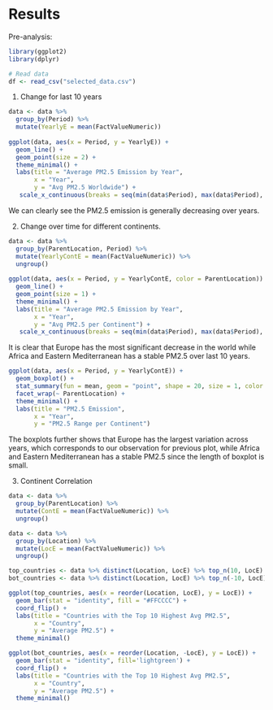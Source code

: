 # Results

Pre-analysis:
```r
library(ggplot2)
library(dplyr)

# Read data
df <- read_csv("selected_data.csv")
```

1. Change for last 10 years
```r
data <- data %>%
  group_by(Period) %>%
  mutate(YearlyE = mean(FactValueNumeric))
            
ggplot(data, aes(x = Period, y = YearlyE)) +
  geom_line() +
  geom_point(size = 2) +
  theme_minimal() +
  labs(title = "Average PM2.5 Emission by Year",
       x = "Year",
       y = "Avg PM2.5 Worldwide") +
   scale_x_continuous(breaks = seq(min(data$Period), max(data$Period), by = 1))
```

We can clearly see the PM2.5 emission is generally decreasing over years.

2. Change over time for different continents.

```r
data <- data %>%
  group_by(ParentLocation, Period) %>%
  mutate(YearlyContE = mean(FactValueNumeric)) %>%
  ungroup()
            
ggplot(data, aes(x = Period, y = YearlyContE, color = ParentLocation)) +
  geom_line() +
  geom_point(size = 1) +
  theme_minimal() +
  labs(title = "Average PM2.5 Emission by Year",
       x = "Year",
       y = "Avg PM2.5 per Continent") +
   scale_x_continuous(breaks = seq(min(data$Period), max(data$Period), by = 1))
```

It is clear that Europe has the most significant decrease in the world while Africa and Eastern Mediterranean has a stable PM2.5 over last 10 years.


```r
ggplot(data, aes(x = Period, y = YearlyContE)) +
  geom_boxplot() + 
  stat_summary(fun = mean, geom = "point", shape = 20, size = 1, color = "blue") +
  facet_wrap(~ ParentLocation) + 
  theme_minimal() +
  labs(title = "PM2.5 Emission",
       x = "Year",
       y = "PM2.5 Range per Continent")
```
The boxplots further shows that Europe has the largest variation across years, which corresponds to our observation for previous plot, while Africa and Eastern Mediterranean has a stable PM2.5 since the length of boxplot is small.

3. Continent Correlation

```r
data <- data %>%
  group_by(ParentLocation) %>%
  mutate(ContE = mean(FactValueNumeric)) %>%
  ungroup()

data <- data %>%
  group_by(Location) %>%
  mutate(LocE = mean(FactValueNumeric)) %>%
  ungroup()

top_countries <- data %>% distinct(Location, LocE) %>% top_n(10, LocE)
bot_countries <- data %>% distinct(Location, LocE) %>% top_n(-10, LocE)

ggplot(top_countries, aes(x = reorder(Location, LocE), y = LocE)) +
  geom_bar(stat = "identity", fill = "#FFCCCC") +
  coord_flip() +
  labs(title = "Countries with the Top 10 Highest Avg PM2.5",
       x = "Country",
       y = "Average PM2.5") +
  theme_minimal()
```
```r
ggplot(bot_countries, aes(x = reorder(Location, -LocE), y = LocE)) +
  geom_bar(stat = "identity", fill='lightgreen') +
  coord_flip() +
  labs(title = "Countries with the Top 10 Highest Avg PM2.5",
       x = "Country",
       y = "Average PM2.5") +
  theme_minimal()
```


